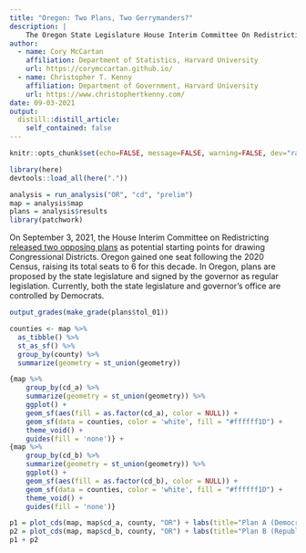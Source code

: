 ```yaml
---
title: "Oregon: Two Plans, Two Gerrymanders?"
description: |
    The Oregon State Legislature House Interim Committee On Redistricting released two draft plans for consideration for their 6 Congressionial Districts for 2022-2030.
author:
  - name: Cory McCartan
    affiliation: Department of Statistics, Harvard University
    url: https://corymccartan.github.io/
  - name: Christopher T. Kenny
    affiliation: Department of Government, Harvard University
    url: https://www.christophertkenny.com/
date: 09-03-2021
output:
  distill::distill_article:
    self_contained: false
---
```



```r
knitr::opts_chunk$set(echo=FALSE, message=FALSE, warning=FALSE, dev="ragg_png")

library(here)
devtools::load_all(here("."))

analysis = run_analysis("OR", "cd", "prelim")
map = analysis$map
plans = analysis$results
library(patchwork)
```

On September 3, 2021, the House Interim Committee on Redistricting [released two opposing plans](https://www.oregonlegislature.gov/redistricting) as potential starting points for drawing Congressional Districts. Oregon gained one seat following the 2020 Census, raising its total seats to 6 for this decade. In Oregon, plans are proposed by the state legislature and signed by the governor as regular legislation. Currently, both the state legislature and governor's office are controlled by Democrats.

<aside>
```r
output_grades(make_grade(plans$tol_01))
```
</aside>

```r
counties <- map %>%
  as_tibble() %>%
  st_as_sf() %>%
  group_by(county) %>%
  summarize(geometry = st_union(geometry))

{map %>%
    group_by(cd_a) %>%
    summarize(geometry = st_union(geometry)) %>%
    ggplot() +
    geom_sf(aes(fill = as.factor(cd_a), color = NULL)) +
    geom_sf(data = counties, color = 'white', fill = "#ffffff1D") +
    theme_void() +
    guides(fill = 'none')} +
{map %>%
    group_by(cd_b) %>%
    summarize(geometry = st_union(geometry)) %>%
    ggplot() +
    geom_sf(aes(fill = as.factor(cd_b), color = NULL)) +
    geom_sf(data = counties, color = 'white', fill = "#ffffff1D") +
    theme_void() +
    guides(fill = 'none')}
```

```r
p1 = plot_cds(map, map$cd_a, county, "OR") + labs(title="Plan A (Democratic)")
p2 = plot_cds(map, map$cd_b, county, "OR") + labs(title="Plan B (Republican)")
p1 + p2
```
